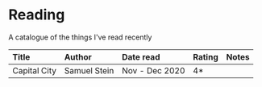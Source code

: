# Reading

A catalogue of the things I've read recently

| Title        | Author       | Date read      | Rating | Notes |
| :----------- | :----------- | :------------- |:------ | :-----|
| Capital City | Samuel Stein | Nov - Dec 2020 | 4*     |       |